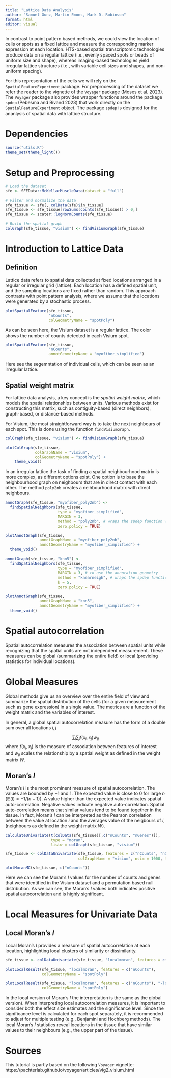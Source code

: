 ```yaml
---
title: "Lattice Data Analysis"
author: "Samuel Gunz, Martin Emons, Mark D. Robinson"
format: html
editor: visual
---
```


In contrast to point pattern based methods, we could view the location of cells or spots as a fixed lattice and measure the corresponding marker expression at each location. HTS-based spatial transcriptomic technologies produce data on a regular lattice (i.e., evenly spaced spots or beads of uniform size and shape), whereas imaging-based technologies yield irregular lattice structures (i.e., with variable cell sizes and shapes, and non-uniform spacing).

For this representation of the cells we will rely on the `SpatialFeatureExperiment` package. For preprocessing of the dataset we refer the reader to the vignette of the `Voyager` package (Moses et al. 2023). The `Voyager` package also provides wrapper functions around the package `spdep` (Pebesma and Bivand 2023) that work directly on the `SpatialFeatureExperiment` object. The package `spdep` is designed for the ananlysis of spatial data with lattice structure.

# Dependencies

```r
source("utils.R")
theme_set(theme_light())
```

# Setup and Preprocessing

```r
# Load the dataset
sfe <- SFEData::McKellarMuscleData(dataset = "full")

# Filter and normalize the data
sfe_tissue <- sfe[, colData(sfe)$in_tissue]
sfe_tissue <- sfe_tissue[rowSums(counts(sfe_tissue)) > 0,]
sfe_tissue <- scater::logNormCounts(sfe_tissue)

# Build the spatial graph
colGraph(sfe_tissue, "visium") <- findVisiumGraph(sfe_tissue)
```

# Introduction to Lattice Data

## Definition

Lattice data refers to spatial data collected at fixed locations arranged in a regular or irregular grid (lattice). Each location has a defined spatial unit, and the sampling locations are fixed rather than random. This approach contrasts with point pattern analysis, where we assume that the locations were generated by a stochastic process.

```r
plotSpatialFeature(sfe_tissue,
                   "nCounts", 
                   colGeometryName = "spotPoly")
```
As can be seen here, the Visium dataset is a regular lattice. The color shows the number of counts detected in each Visium spot.

```r
plotSpatialFeature(sfe_tissue,
                   "nCounts", 
                   annotGeometryName = "myofiber_simplified")
```
Here see the segemntation of individual cells, which can be seen as an irregular lattice.

## Spatial weight matrix

For lattice data analysis, a key concept is the *spatial weight matrix*, which models the spatial relationships between units. Various methods exist for constructing this matrix, such as contiguity-based (direct neighbors), graph-based, or distance-based methods.

For Visium, the most straightforward way is to take the next neighbours of each spot. This is done using the function `findVisiumGraph`.

```r
colGraph(sfe_tissue, "visium") <- findVisiumGraph(sfe_tissue)
```

```r
plotColGraph(sfe_tissue, 
             colGraphName = "visium",
             colGeometryName = "spotPoly") +
    theme_void()
```

In an irregular lattice the task of finding a spatial neighbourhood matrix is more complex, as different options exist. One option is to base the neighbourhood graph on neighbours that are in direct contact with each other. The method `poly2nb` creates a neihbourhood matrix with direct neighbours.

```r
annotGraph(sfe_tissue, "myofiber_poly2nb") <- 
  findSpatialNeighbors(sfe_tissue,
                       type = "myofiber_simplified",
                       MARGIN = 3,
                       method = "poly2nb", # wraps the spdep function with the same name
                       zero.policy = TRUE)
```


```r
plotAnnotGraph(sfe_tissue,
               annotGraphName = "myofiber_poly2nb", 
               annotGeometryName = "myofiber_simplified") + 
  theme_void()
```
```r
annotGraph(sfe_tissue, "knn5") <- 
  findSpatialNeighbors(sfe_tissue,
                       type = "myofiber_simplified",
                       MARGIN = 3, # to use the annotation geometry
                       method = "knearneigh", # wraps the spdep function with the same name
                       k = 5,
                       zero.policy = TRUE)
```

```r
plotAnnotGraph(sfe_tissue,
               annotGraphName = "knn5", 
               annotGeometryName = "myofiber_simplified") + 
  theme_void()
```
<!-- In the case of Visium data, we don't have cell level gene expression information and therefore continue with the analysis using the spatial analysis of the regularly spaced spots. -->

# Spatial autocorrelation

Spatial autocorrelation measures the association between spatial units while recognizing that the spatial units are not independent measurement. These measures can be global (summarizing the entire field) or local (providing statistics for individual locations).

# Global Measures

Global methods give us an overview over the entire field of view and summarize the spatial distribution of the cells (for a given measurement such as gene expression) in a single value. The metrics are a function of the weight matrix and the variables of interest.

In general, a global spatial autocorrelation measure has the form of a double sum over all locations $i,j$

$$\sum_i \sum_j f(x_i,x_j) w_{ij}$$
where $f(x_i,x_j)$ is the measure of association between features of interest and $w_{ij}$ scales the relationship by a spatial weight as defined in the weight matrix $W$.

## Moran's $I$

Moran's $I$ is the most prominent measure of spatial autocorrelation. The values are bounded by $-1$ and $1$. The expected value is close to $0$ for large $n$ ($\mathbb{E}(I) = -1/(n-1)$). A value higher than the expected value indicates spatial auto-correlation. Negative values indicate negative auto-correlation. Spatial auto-correlation means that similar values tend to be found together in the tissue. In fact, Moran's $I$ can be interpreted as the Pearson correlation between the value at location $i$ and the averages value of the neigbours of $i$, (neighbours as defined in the weight matrix $W$).

```r
calculateUnivariate(t(colData(sfe_tissue)[,c("nCounts", "nGenes")]), 
                    type = "moran",
                    listw = colGraph(sfe_tissue, "visium"))
```



```r
sfe_tissue <- colDataUnivariate(sfe_tissue, features = c("nCounts", "nGenes"), 
                                colGraphName = "visium", nsim = 1000, type = "moran.mc")

plotMoranMC(sfe_tissue, c("nCounts"))
```
Here we can see the Moran's $I$ values for the number of counts and genes that were identified in the Visium dataset and a permutation based null distribution. As we can see, the Moran's $I$ values both indicates positive spatial autocorrelation and is highly significant.

# Local Measures for Univariate Data

## Local Moran's $I$

Local Moran's $I$ provides a measure of spatial autocorrelation at each location, highlighting local clusters of similarity or dissimilarity.

```r
sfe_tissue <- colDataUnivariate(sfe_tissue, "localmoran", features = c("nCounts"), )

plotLocalResult(sfe_tissue, "localmoran", features = c("nCounts"),
                colGeometryName = "spotPoly")

plotLocalResult(sfe_tissue, "localmoran", features = c("nCounts"), "-log10p_adj",
                colGeometryName = "spotPoly")
```
In the local version of Moran's $I$ the interpretation is the same as the global version). When interpreting local autocorrelation measures, it is important to consider both the effect size estimates and the significance level. Since the significance level is calculated for each spot separately, it is recommended to adjust for multiple testing (e.g., Benjamini and Hochberg methods). The local Moran's $I$ statistics reveal locations in the tissue that have similar values to their neighbours (e.g., the upper part of the tissue). 

# Sources

This tutorial is partly based on the following `Voyager` vignette: https://pachterlab.github.io/voyager/articles/vig2_visium.html


